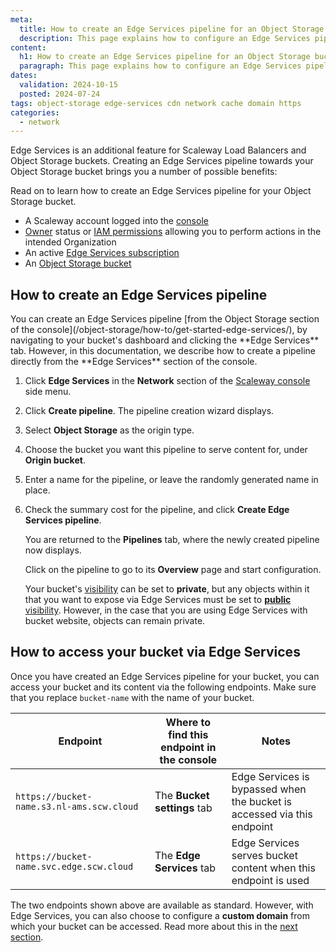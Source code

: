 ```yaml
---
meta:
  title: How to create an Edge Services pipeline for an Object Storage bucket
  description: This page explains how to configure an Edge Services pipeline for a Scaleway Object Storage bucket. Set up your own custom domain to point to your bucket, and enable a caching service for faster and more efficient delivery.
content:
  h1: How to create an Edge Services pipeline for an Object Storage bucket
  paragraph: This page explains how to configure an Edge Services pipeline for a Scaleway Object Storage bucket. Set up your own custom domain to point to your bucket, and enable a caching service for faster and more efficient delivery.
dates:
  validation: 2024-10-15
  posted: 2024-07-24
tags: object-storage edge-services cdn network cache domain https
categories:
  - network
---
```


Edge Services is an additional feature for Scaleway Load Balancers and Object Storage buckets. Creating an Edge Services pipeline towards your Object Storage bucket brings you a number of possible benefits:

<Macro id="edge-services-bucket-benefits" />

Read on to learn how to create an Edge Services pipeline for your Object Storage bucket.

<Macro id="requirements" />

- A Scaleway account logged into the [console](https://console.scaleway.com)
- [Owner](/iam/concepts/#owner) status or [IAM permissions](/iam/concepts/#permission) allowing you to perform actions in the intended Organization
- An active [Edge Services subscription](/edge-services/how-to/subscribe-edge-services/)
- An [Object Storage bucket](/object-storage/how-to/create-a-bucket/)

## How to create an Edge Services pipeline

<Message type="tip">
You can create an Edge Services pipeline [from the Object Storage section of the console](/object-storage/how-to/get-started-edge-services/), by navigating to your bucket's dashboard and clicking the **Edge Services** tab. However, in this documentation, we describe how to create a pipeline directly from the **Edge Services** section of the console.
</Message>

1. Click **Edge Services** in the **Network** section of the [Scaleway console](https://console.scaleway.com/) side menu.

2. Click **Create pipeline**. The pipeline creation wizard displays.

    <Lightbox src="scaleway-edge-create-pipeline-os.webp" alt="A screenshot of the Scaleway console shows the Edge Services pipeline creation wizard. It prompts you to select an origin type (Load Balancer or Object Storage), origin bucket, and choose a name for the pipeline." />

3. Select **Object Storage** as the origin type.

4. Choose the bucket you want this pipeline to serve content for, under **Origin bucket**.

5. Enter a name for the pipeline, or leave the randomly generated name in place.

6. Check the summary cost for the pipeline, and click **Create Edge Services pipeline**.

    You are returned to the **Pipelines** tab, where the newly created pipeline now displays.

    Click on the pipeline to go to its **Overview** page and start configuration.

    <Message type="important">

    Your bucket's [visibility](/object-storage/concepts/#visibility) can be set to **private**, but any objects within it that you want to expose via Edge Services must be set to [**public** visibility](/object-storage/how-to/manage-object-visibility/). However, in the case that you are using Edge Services with bucket website, objects can remain private.

    </Message>

## How to access your bucket via Edge Services

Once you have created an Edge Services pipeline for your bucket, you can access your bucket and its content via the following endpoints. Make sure that you replace `bucket-name` with the name of your bucket.

| Endpoint                                | Where to find this endpoint in the console | Notes                                                           |
|-----------------------------------------|--------------------------|-----------------------------------------------------------------------------------|
| `https://bucket-name.s3.nl-ams.scw.cloud` | The **Bucket settings** tab                | Edge Services is bypassed when the bucket is accessed via this endpoint  |
| `https://bucket-name.svc.edge.scw.cloud`  | The **Edge Services** tab                  | Edge Services serves bucket content when this endpoint is used |

The two endpoints shown above are available as standard. However, with Edge Services, you can also choose to configure a **custom domain** from which your bucket can be accessed. Read more about this in the [next section](/edge-services/how-to/configure-custom-domain/).